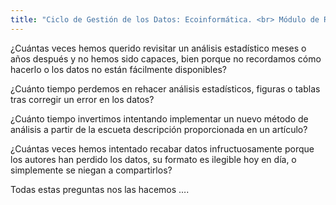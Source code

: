```yaml
---
title: "Ciclo de Gestión de los Datos: Ecoinformática. <br> Módulo de Reproducibilidad"
---
```


¿Cuántas veces hemos querido revisitar un análisis estadístico meses o años después y no hemos sido capaces, bien porque no recordamos cómo hacerlo o los datos no están fácilmente disponibles? 

¿Cuánto tiempo perdemos en rehacer análisis estadísticos, figuras o tablas tras corregir un error en los datos? 

¿Cuánto tiempo invertimos intentando implementar un nuevo método de análisis a partir de la escueta descripción proporcionada en un artículo? 

¿Cuántas veces hemos intentado recabar datos infructuosamente porque los autores han perdido los datos, su formato es ilegible hoy en día, o simplemente se niegan a compartirlos?

Todas estas preguntas nos las hacemos .... 




